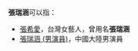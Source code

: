 '''張瑞涵'''可以指：

*[[張希愛|張希愛]]，台灣女藝人，曾用名'''張瑞涵'''
*[[張瑞涵_(男演員)|張瑞涵 (男演員)]]，中國大陸男演員

{{disambig|rui|Cat=三字张姓人名消歧义}}
